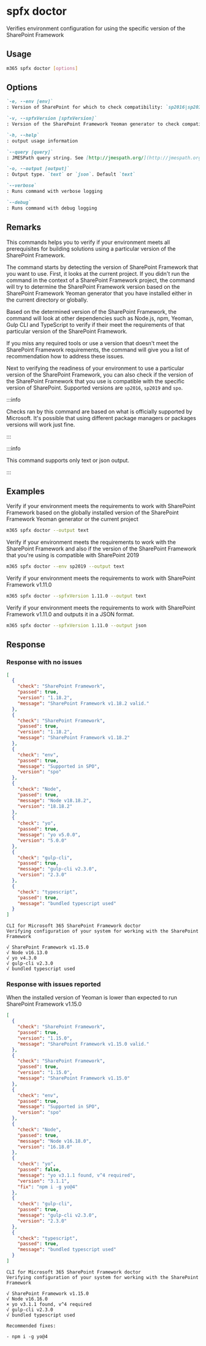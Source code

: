 
# spfx doctor

Verifies environment configuration for using the specific version of the SharePoint Framework

## Usage

```sh
m365 spfx doctor [options]
```

## Options

```md definition-list
`-e, --env [env]`
: Version of SharePoint for which to check compatibility: `sp2016|sp2019|spo`

`-v, --spfxVersion [spfxVersion]`
: Version of the SharePoint Framework Yeoman generator to check compatibility for without `v`, eg. `1.11.0`

`-h, --help`
: output usage information

`--query [query]`
: JMESPath query string. See [http://jmespath.org/](http://jmespath.org/) for more information and examples

`-o, --output [output]`
: Output type. `text` or `json`. Default `text`

`--verbose`
: Runs command with verbose logging

`--debug`
: Runs command with debug logging
```

## Remarks

This commands helps you to verify if your environment meets all prerequisites for building solutions using a particular version of the SharePoint Framework.

The command starts by detecting the version of SharePoint Framework that you want to use. First, it looks at the current project. If you didn't run the command in the context of a SharePoint Framework project, the command will try to determine the SharePoint Framework version based on the SharePoint Framework Yeoman generator that you have installed either in the current directory or globally.

Based on the determined version of the SharePoint Framework, the command will look at other dependencies such as Node.js, npm, Yeoman, Gulp CLI and TypeScript to verify if their meet the requirements of that particular version of the SharePoint Framework.

If you miss any required tools or use a version that doesn't meet the SharePoint Framework requirements, the command will give you a list of recommendation how to address these issues.

Next to verifying the readiness of your environment to use a particular version of the SharePoint Framework, you can also check if the version of the SharePoint Framework that you use is compatible with the specific version of SharePoint. Supported versions are `sp2016`, `sp2019` and `spo`.

:::info

Checks ran by this command are based on what is officially supported by Microsoft. It's possible that using different package managers or packages versions will work just fine.

:::

:::info

This command supports only text or json output.

:::

## Examples

Verify if your environment meets the requirements to work with SharePoint Framework based on the globally installed version of the SharePoint Framework Yeoman generator or the current project

```sh
m365 spfx doctor --output text
```

Verify if your environment meets the requirements to work with the SharePoint Framework and also if the version of the SharePoint Framework that you're using is compatible with SharePoint 2019

```sh
m365 spfx doctor --env sp2019 --output text
```

Verify if your environment meets the requirements to work with SharePoint Framework v1.11.0

```sh
m365 spfx doctor --spfxVersion 1.11.0 --output text
```

Verify if your environment meets the requirements to work with SharePoint Framework v1.11.0 and outputs it in a JSON format.

```sh
m365 spfx doctor --spfxVersion 1.11.0 --output json
```

## Response

### Response with no issues

<Tabs>
  <TabItem value="JSON">

  ```json
  [
    {
      "check": "SharePoint Framework",
      "passed": true,
      "version": "1.18.2",
      "message": "SharePoint Framework v1.18.2 valid."
    },
    {
      "check": "SharePoint Framework",
      "passed": true,
      "version": "1.18.2",
      "message": "SharePoint Framework v1.18.2"
    },
    {
      "check": "env",
      "passed": true,
      "message": "Supported in SPO",
      "version": "spo"
    },
    {
      "check": "Node",
      "passed": true,
      "message": "Node v18.18.2",
      "version": "18.18.2"
    },
    {
      "check": "yo",
      "passed": true,
      "message": "yo v5.0.0",
      "version": "5.0.0"
    },
    {
      "check": "gulp-cli",
      "passed": true,
      "message": "gulp-cli v2.3.0",
      "version": "2.3.0"
    },
    {
      "check": "typescript",
      "passed": true,
      "message": "bundled typescript used"
    }
  ]
  ```

  </TabItem>

  <TabItem value="Text">

  ```text
  CLI for Microsoft 365 SharePoint Framework doctor
  Verifying configuration of your system for working with the SharePoint Framework

  √ SharePoint Framework v1.15.0
  √ Node v16.13.0    
  √ yo v4.3.0
  √ gulp-cli v2.3.0
  √ bundled typescript used
  ```

  </TabItem>
</Tabs>

### Response with issues reported

When the installed version of Yeoman is lower than expected to run SharePoint Framework v1.15.0

<Tabs>
  <TabItem value="JSON">

  ```json
  [
    {
      "check": "SharePoint Framework",
      "passed": true,
      "version": "1.15.0",
      "message": "SharePoint Framework v1.15.0 valid."
    },
    {
      "check": "SharePoint Framework",
      "passed": true,
      "version": "1.15.0",
      "message": "SharePoint Framework v1.15.0"
    },
    {
      "check": "env",
      "passed": true,
      "message": "Supported in SPO",
      "version": "spo"
    },
    {
      "check": "Node",
      "passed": true,
      "message": "Node v16.18.0",
      "version": "16.18.0"
    },
    {
      "check": "yo",
      "passed": false,
      "message": "yo v3.1.1 found, v^4 required",
      "version": "3.1.1",
      "fix": "npm i -g yo@4"
    },
    {
      "check": "gulp-cli",
      "passed": true,
      "message": "gulp-cli v2.3.0",
      "version": "2.3.0"
    },
    {
      "check": "typescript",
      "passed": true,
      "message": "bundled typescript used"
    }
  ]
  ```

  </TabItem>
  <TabItem value="Text">

  ```text
  CLI for Microsoft 365 SharePoint Framework doctor
  Verifying configuration of your system for working with the SharePoint Framework

  √ SharePoint Framework v1.15.0
  √ Node v16.16.0
  × yo v3.1.1 found, v^4 required
  √ gulp-cli v2.3.0
  √ bundled typescript used

  Recommended fixes:

  - npm i -g yo@4
  ```

  </TabItem>
</Tabs>

